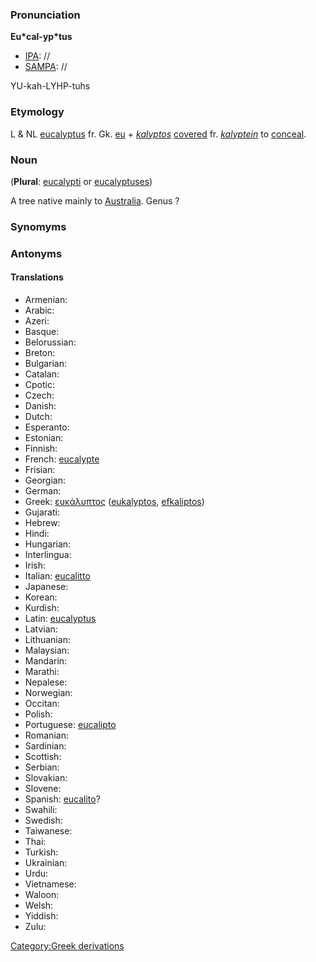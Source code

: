 ===Pronunciation===

'''Eu*cal-yp*tus'''
*[[IPA]]: //
*[[SAMPA]]: //
YU-kah-LYHP-tuhs
===Etymology===

L & NL [[eucalyptus]] fr. Gk. [[eu]] + ''[[kalyptos]]'' [[covered]] fr. ''[[kalyptein]]'' to [[conceal]].

=== Noun ===

('''Plural''': [[eucalypti]] or [[eucalyptuses]])

A tree native mainly to [[Australia]].  Genus ?
===Synomyms===
===Antonyms===
====Translations====
*Armenian:
*Arabic:
*Azeri:
*Basque:
*Belorussian:
*Breton:
*Bulgarian:
*Catalan:
*Cpotic:
*Czech:
*Danish:
*Dutch:
*Esperanto:
*Estonian:
*Finnish:
*French: [[eucalypte]]
*Frisian:
*Georgian:
*German:
*Greek: [[ευκάλυπτος]] ([[eukalyptos]], [[efkaliptos]])
*Gujarati:
*Hebrew:
*Hindi:
*Hungarian:
*Interlingua:
*Irish:
*Italian: [[eucalitto]]
*Japanese:
*Korean:
*Kurdish:
*Latin: [[eucalyptus]]
*Latvian:
*Lithuanian:
*Malaysian:
*Mandarin:
*Marathi:
*Nepalese:
*Norwegian:
*Occitan:
*Polish:
*Portuguese: [[eucalipto]]
*Romanian:
*Sardinian:
*Scottish:
*Serbian:
*Slovakian:
*Slovene:
*Spanish: [[eucalito]]?
*Swahili:
*Swedish:
*Taiwanese:
*Thai:
*Turkish:
*Ukrainian:
*Urdu:
*Vietnamese:
*Waloon:
*Welsh:
*Yiddish:
*Zulu:
[[Category:Greek derivations]]
